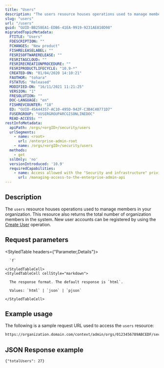 ```yaml
---
title: "Users"
description: "The users resource houses operations used to manage members in your organization."
slug: "users"
url: "/users"
guid: "GUID-BB258EA1-EDB6-41EA-9919-9231AE810D98"
migratedTopicMetadata:
  FTITLE: "Users"
  FDESCRIPTION: ""
  FCHANGES: "New product"
  FISHRELEASELABEL: ""
  FESRISOFTWARERELEASE: ""
  FESRITAGCLOUD: ""
  FESRIRECREATIONPROCEDURE: ""
  FESRIPRODUCTLIFECYCLE: "10.9-*"
  CREATED-ON: "01/04/2020 14:10:21"
  FAUTHOR: "tohara"
  FSTATUS: "Released"
  MODIFIED-ON: "16/11/2021 11:21:25"
  VERSION: "1"
  FRESOLUTION: ""
  DOC-LANGUAGE: "en"
  FISHREVCOUNTER: "18"
  ED: "GUID-45A44357-AC10-495D-942F-C3B4C48771D7"
  FUSERGROUP: "VUSERGROUPARCGISONLINEDOC"
  READ-ACCESS: ""
restInfoMetadata:
  apiPath: /orgs/<orgID>/security/users
  urlSegments:
    - name: <root>
      url: /enterprise-admin-root
    - name: /orgs/<orgID>/security/users
  methods:
    - get
  sslOnly: 'no'
  versionIntroduced: '10.9'
  requiredCapabilities:
    - name: Access allowed with the "Security and infrastructure" privilege
      url: /managing-access-to-the-enterprise-admin-api
---
```


## Description

The `users` resource houses operations used to manage members in your organization. This resource also returns the total number of organization members in the system. New user accounts can be registered by using the [Create User](/create-user) operation.


## Request parameters

<StyledTable headers={"Parameter,Details"}>
  <StyledTableRow>
    <StyledTableCell cellStyle="markdown">

      `f` 

    </StyledTableCell>
    <StyledTableCell cellStyle="markdown">

      The response format. The default response is `html`.

      Values: `html` | `json` | `pjson`

    </StyledTableCell>
  </StyledTableRow>
</StyledTable>


## Example usage

The following is a sample request URL used to access the `users` resource:

```markdown
https://organization.domain.com/context/admin/orgs/0123456789ABCEDF/security/users?f=pjson
```

## JSON Response example

```other
{"totalUsers": 27}
```
